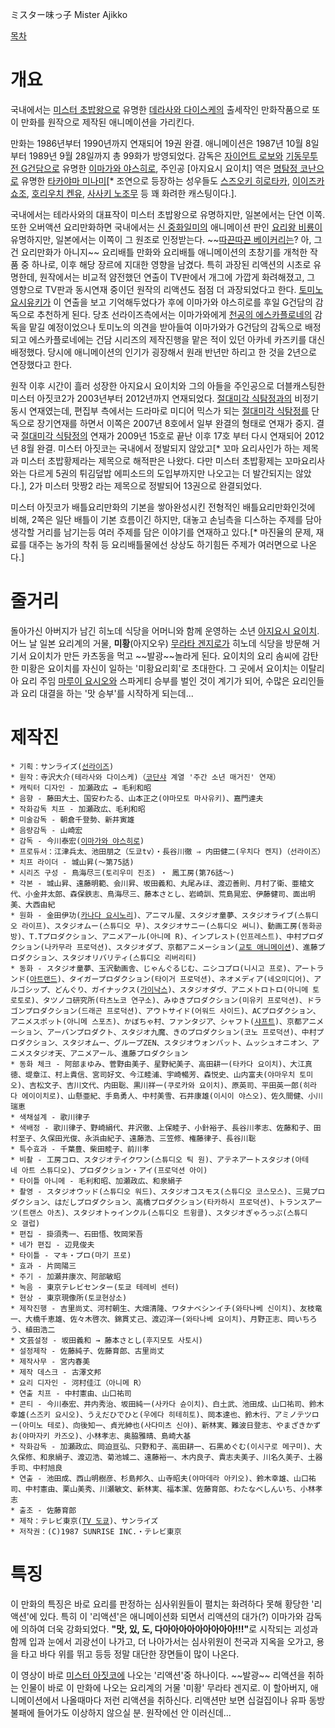 ミスター味っ子 
Mister Ajikko

[[목차]]

= 개요 =
국내에서는 [[미스터 초밥왕]]으로 유명한 [[데라사와 다이스케]]의 출세작인 만화작품으로 또 이 만화를 원작으로 제작된 애니메이션을 가리킨다. 

만화는 1986년부터 1990년까지 연재되어 19권 완결. 애니메이션은 1987년 10월 8일 부터 1989년 9월 28일까지 총 99화가 방영되었다. 감독은 [[자이언트 로보]]와 [[기동무투전 G건담]]으로 유명한 [[이마가와 야스히로]], 주인공 [아지요시 요이치] 역은 [[명탐정 코난]]으로 유명한 [[타카야마 미나미]][* 조연으로 등장하는 성우들도 [[스즈오키 히로타카]], [[이이즈카 쇼조]], [[호리우치 켄유]], [[사사키 노조무]] 등 꽤 화려한 캐스팅이다.]. 

국내에서는 테라사와의 대표작이 미스터 초밥왕으로 유명하지만, 일본에서는 단연 이쪽. 또한 오버액션 요리만화하면 국내에서는 [[신 중화일미]]의 애니메이션 판인 [[요리왕 비룡]]이 유명하지만, 일본에서는 이쪽이 그 원조로 인정받는다. ~~[[따끈따끈 베이커리]]는? 아, 그건 요리만화가 아니지~~ 요리배틀 만화와 요리배틀 애니메이션의 초창기를 개척한 작품 중 하나로, 이후 해당 장르에 지대한 영향을 남겼다. 특히 과장된 리액션의 시초로 유명한데, 원작에서는 비교적 얌전했던 연출이 TV판에서 개그에 가깝게 화려해졌고, 그 영향으로 TV판과 동시연재 중이던 원작의 리액션도 점점 더 과장되었다고 한다. [[토미노 요시유키]]가 이 연출을 보고 기억해두었다가 후에 이마가와 야스히로를 후일 G건담의 감독으로 추천하게 된다. 당초 선라이즈측에서는 이마가와에게 [[천공의 에스카플로네]]의 감독을 맡길 예정이었으나 토미노의 의견을 받아들여 이마가와가 G건담의 감독으로 배정되고 에스카플로네에는 건담 시리즈의 제작진행을 맡은 적이 있던 아카네 카즈키를 대신 배정했다. 당시에 애니메이션의 인기가 굉장해서 원래 반년만 하리고 한 것을 2년으로 연장했다고 한다.

원작 이후 시간이 흘러 성장한 아지요시 요이치와 그의 아들을 주인공으로 더블캐스팅한 미스터 아짓코2가 2003년부터 2012년까지 연재되었다. [[절대미각 식탐정]]과의 비정기 동시 연재였는데, 편집부 측에서는 드라마로 미디어 믹스가 되는 [[절대미각 식탐정]]를 단독으로 장기연재를 하면서 이쪽은 2007년 8호에서 일부 완결의 형태로 연재가 중지. 결국 [[절대미각 식탐정]]의 연재가 2009년 15호로 끝난 이후 17호 부터 다시 연재되어 2012년 8월 완결. 미스터 아짓코는 국내에서 정발되지 않았고[* 꼬마 요리사인가 하는 제목과 미스터 초밥황제라는 제목으로 해적판은 나왔다. 다만 미스터 초밥황제는 꼬마요리사와는 다르게 5권의 튀김덮밥 에피소드의 도입부까지만 나오고는 더 발간되지는 않았다.], 2가 미스터 맛짱2 라는 제목으로 정발되어 13권으로 완결되었다.

미스터 아짓코가 배틀요리만화의 기본을 쌓아완성시킨 전형적인 배틀요리만화인것에 비해, 2쪽은 일단 배틀이 기본 흐름이긴 하지만, 대놓고 손님측을 디스하는 주제를 담아 생각할 거리를 남기는등 여러 주제를 담은 이야기를 연재하고 있다.[* 마진율의 문제, 재료를 대주는 농가의 착취 등 요리배틀물에선 상상도 하기힘든 주제가 여러면으로 나온다.]
= 줄거리 =
돌아가신 아버지가 남긴 히노데 식당을 어머니와 함께 운영하는 소년 [[아지요시 요이치]]. 어느 날 일본 요리계의 거물, '''미황'''(아지오우) [[무라타 겐지로]]가 히노데 식당을 방문해 거기서 요이치가 만든 카츠동을 먹고 ~~발광~~놀라게 된다. 요이치의 요리 솜씨에 감탄한 미황은 요이치를 자신이 일하는 '미황요리회'로 초대한다. 그 곳에서 요이치는 이탈리아 요리 주임 [[마루이 요시오]]와 스파게티 승부를 벌인 것이 계기가 되어, 수많은 요리인들과 요리 대결을 하는 '맛 승부'를 시작하게 되는데...

= 제작진 =

 * 기획：サンライズ([[선라이즈]])
 * 원작：寺沢大介(테라사와 다이스케)（[[코단샤]] 계열 '주간 소년 매거진' 연재）
 * 캐릭터 디자인 - 加瀬政広 → 毛利和昭
 * 음향 - 藤田大土、国安わたる、山本正之(야마모토 마사유키)、嘉門達夫
 * 작화감독 치프 - 加瀬政広、毛利和昭
 * 미술감독 - 朝倉千登勢、新井寅雄
 * 음량감독 - 山崎宏
 * 감독 - 今川泰宏([[이마가와 야스히로]])
 * 프로듀서：江津兵太、池田朋之（도쿄tv）・長谷川徹 ⇒ 内田健二(우치다 켄지)（선라이즈）
 * 치프 라이더 - 城山昇(～第75話)
 * 시리즈 구성 - 鳥海尽三(토리우미 진조) ・ 鳳工房(第76話～)
 * 각본 - 城山昇、遠藤明範、会川昇、坂田義和、丸尾みほ、渡辺善則、月村了衛、亜槍文代、小金井太郎、森保鉄志、鳥海尽三、藤本さとし、岩崎訓、荒島晃宏、伊藤健司、面出明美、大西由紀
 * 원화 - 金田伊功([[카나다 요시노리]])、アニマル屋、スタジオ童夢、スタジオライブ(스튜디오 라이프)、スタジオムー(스튜디오 무)、スタジオサニー(스튜디오 써니)、動画工房(동화공방)、T.Tプロダクション、アニメアール(아니메 R)、インプレスト(인프레스트)、中村プロダクション(나카무라 프로덕션)、スタジオダブ、京都アニメーション([[교토 애니메이션]])、進藤プロダクション、スタジオリバリティ(스튜디오 리버리티)
 * 동화 - スタジオ童夢、玉沢動画舎、じゃんぐるじむ、ニシコプロ(니시고 프로)、アートランド([[아트랜드]])、タイガープロダクション(타이거 프로덕션)、ネオメディア(네오미디어)、アルゴシップ、どんぐり、ガイナックス([[가이낙스]])、スタジオダヴ、アニメトロトロ(아니메 토로토로)、タツノコ研究所(타츠노코 연구소)、みゆきプロダクション(미유키 프로덕션)、ドラゴンプロダクション(드래곤 프로덕션)、アウトサイド(어워드 사이드)、ACプロダクション、アニメスポット(아니메 스포츠)、かぼちゃ村、ファンタジア、シャフト([[샤프트]])、京都アニメーション、アーバンプロダクト、スタジオ九魔、きのプロダクション(코노 프로덕션)、中村プロダクション、スタジオムー、グループZEN、スタジオウォンバット、ムッシュオニオン、アニメスタジオ天、アニメアール、進藤プロダクション
 * 동화 체크 - 阿部まゆみ、菅野由美子、星野紀美子、高田耕一(타카다 요이치)、大江真徳、堤章江、村上貴信、宮司好文、今江睦浦、宇崎暢芳、森悦史、山内富夫(야마우치 토미오)、吉松文子、吉川文代、内田聡、黒川祥一(쿠로카와 요이치)、原英司、平田英一郎(히라다 에이이치로)、山懸亜紀、手島勇人、中村美雪、石井康雄(이시이 야스오)、佐久間健、小川瑞恵
 * 색채설계 - 歌川律子
 * 색배정 - 歌川律子、野崎絹代、井沢徹、上保睦子、小針裕子、長谷川孝志、佐藤和子、田村至子、久保田光俊、永浜由紀子、遠藤浩、三笠修、権藤律子、長谷川聡
 * 특수효과 - 千葉豊、柴田睦子、前川孝
 * 비촬 - 工房コロ、スタジオテイクワン(스튜디오 틱 원)、アテネアートスタジオ(아테네 아트 스튜디오)、プロダクション・アイ(프로덕션 아이)
 * 타이틀 아니메 - 毛利和昭、加瀬政広、和泉絹子
 * 촬영 - スタジオウッド(스튜디오 워드)、スタジオコスモス(스튜디오 코스모스)、三晃プロダクション、はだしプロダクション、高橋プロダクション(타카하시 프로덕션)、トランスアーツ(트랜스 아츠)、スタジオトゥインクル(스튜디오 트윙클)、スタジオぎゃろっぷ(스튜디오 갤럽)
 * 편집 - 掛須秀一、石田悟、牧岡栄吾
 * 네가 편집 - 辺見俊夫
 * 타이틀 - マキ・プロ(마기 프로)
 * 효과 - 片岡陽三
 * 주기 - 加瀬井康次、阿部敏昭
 * 녹음 - 東京テレビセンター(토쿄 테레비 센터)
 * 현상 - 東京現像所(토쿄현상소)
 * 제작진행 - 吉里尚丈、河村朝生、大畑清隆、ワタナベシンイチ(와타나베 신이치)、友枝竜一、大橋千恵雄、佐々木啓次、錦貫丈己、渡辺洋一(와타나베 요이치)、月野正志、岡いちろう、植田浩二
 * 文芸설정 - 坂田義和 → 藤本さとし(후지모토 사토시)
 * 설정제작 - 佐藤純子、佐藤育郎、古里尚丈
 * 제작사무 - 宮内春美
 * 제작 데스크 - 古澤文邦
 * 요리 디자인 - 河村佳江（아니메 R）
 * 연출 치프 - 中村憲由、山口祐司
 * 콘티 - 今川泰宏、井内秀治、坂田純一(사카다 슌이치)、白土武、池田成、山口祐司、鈴木幸雄(스즈키 요시오)、うえだひでひと(우에다 히테히토)、岡本達也、鈴木行、アミノテツロー(아미노 테로)、向後知一、貞光紳也(사다미츠 신야)、新林実、難波日登志、やまざきかずお(야마자키 카즈오)、小林孝志、奥脇雅晴、島崎大基
 * 작화감독 - 加瀬政広、岡迫亘弘、只野和子、高田耕一、石黒めぐむ(이시구로 메구미)、大久保修、和泉絹子、渡辺浩、菊池城二、遠藤裕一、木内良子、貴志夫美子、川名久美子、土器手司、中村旭良
 * 연출 - 池田成、西山明樹彦、杉島邦久、山寺昭夫(야마데라 아키오)、鈴木幸雄、山口祐司、中村憲由、栗山美秀、川瀬敏文、新林実、福本潔、佐藤育郎、わたなべしんいち、小林孝志
 * 출조 - 佐藤育郎
 * 제작：テレビ東京([[TV 도쿄]])、サンライズ
 * 저작권：(C)1987 SUNRISE INC.・テレビ東京
= 특징 =
이 만화의 특징은 바로 요리를 판정하는 심사위원들이 펼치는 화려하다 못해 황당한 '리액션'에 있다. 특히 이 '리액션'은 애니메이션화 되면서 리액션의 대가(?) 이마가와 감독에 의하여 더욱 강화되었다. '''"맛, 있, 도, 다아아아아아아아아아!!!"'''로 시작되는 괴성과 함께 입과 눈에서 괴광선이 나가고, 더 나아가서는 심사위원이 천국과 지옥을 오가고, 용을 타고 바다 위를 뛰고 등등 정말 대단한 장면들이 많이 나온다.

{{{#!html 
<object width="425" height="349"><param name="movie" value="http://www.youtube.com/v/-FKChBsYtJc?fs=1&amp;hl=ko_KR&amp;rel=0"></param><param name="allowFullScreen" value="true"></param><param name="allowscriptaccess" value="always"></param><embed src="http://www.youtube.com/v/-FKChBsYtJc?fs=1&amp;hl=ko_KR&amp;rel=0" type="application/x-shockwave-flash" allowscriptaccess="always" allowfullscreen="true" width="425" height="349"></embed></object>
}}}

이 영상이 바로 [[미스터 아짓코]]에 나오는 '리액션'중 하나이다. ~~발광~~
리액션을 취하는 인물이 바로 이 만화에 나오는 요리계의 거물 '미황' 무라타 겐지로. 이 할아버지, 애니메이션에서 나올때마다 저런 리액션을 취하신다. 리액션만 보면 십걸집이나 유파 동방불패에 들어가도 이상하지 않으실 분. 원작에선 안 이러신데...
